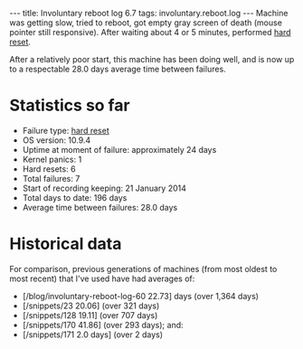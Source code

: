 ---
title: Involuntary reboot log 6.7
tags: involuntary.reboot.log
---
Machine was getting slow, tried to reboot, got empty gray screen of death (mouse pointer still responsive). After waiting about 4 or 5 minutes, performed [[hard reset]].

After a relatively poor start, this machine has been doing well, and is now up to a respectable 28.0 days average time between failures.

= Statistics so far =

* Failure type: [[hard reset]]
* OS version: 10.9.4
* Uptime at moment of failure: approximately 24 days
* Kernel panics: 1
* Hard resets: 6
* Total failures: 7
* Start of recording keeping: 21 January 2014
* Total days to date: 196 days
* Average time between failures: 28.0 days

= Historical data =

For comparison, previous generations of machines (from most oldest to most recent) that I've used have had averages of:

* [/blog/involuntary-reboot-log-60 22.73] days (over 1,364 days)
* [/snippets/23 20.06] (over 321 days)
* [/snippets/128 19.11] (over 707 days)
* [/snippets/170 41.86] (over 293 days); and:
* [/snippets/171 2.0 days] (over 2 days)
